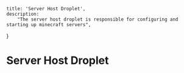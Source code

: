     title: 'Server Host Droplet',
    description:
        "The server host droplet is responsible for configuring and starting up minecraft servers",
}


# Server Host Droplet